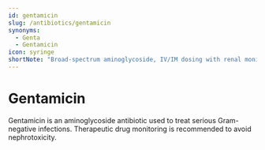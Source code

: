 ```yaml
---
id: gentamicin
slug: /antibiotics/gentamicin
synonyms:
  - Genta
  - Gentamicin
icon: syringe
shortNote: "Broad-spectrum aminoglycoside, IV/IM dosing with renal monitoring."
---
```


# Gentamicin

Gentamicin is an aminoglycoside antibiotic used to treat serious Gram-negative infections. Therapeutic drug monitoring is recommended to avoid nephrotoxicity.
